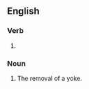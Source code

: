 ==English==

===Verb===
{{head|en|present participle}}

# {{present participle of|unyoke|lang=en|nocat=1}}

===Noun===
{{en-noun}}

# The removal of a yoke.